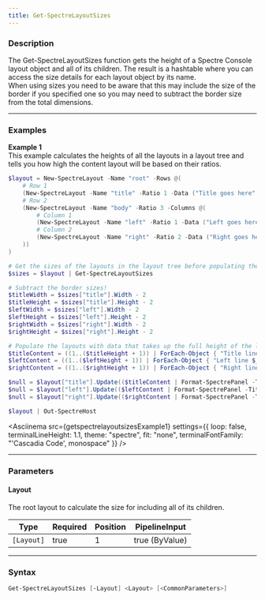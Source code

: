 ```yaml
---
title: Get-SpectreLayoutSizes
---
```









### Description

The Get-SpectreLayoutSizes function gets the height of a Spectre Console layout object and all of its children. The result is a hashtable where you can access the size details for each layout object by its name.  
When using sizes you need to be aware that this may include the size of the border if you specified one so you may need to subtract the border size from the total dimensions.



---


### Examples


**Example 1**  
This example calculates the heights of all the layouts in a layout tree and tells you how high the content layout will be based on their ratios.



```powershell
$layout = New-SpectreLayout -Name "root" -Rows @(
    # Row 1
    (New-SpectreLayout -Name "title" -Ratio 1 -Data ("Title goes here" | Format-SpectrePanel -Expand)),
    # Row 2
    (New-SpectreLayout -Name "body" -Ratio 3 -Columns @(
        # Column 1
        (New-SpectreLayout -Name "left" -Ratio 1 -Data ("Left goes here" | Format-SpectrePanel -Expand)),
        # Column 2
        (New-SpectreLayout -Name "right" -Ratio 2 -Data ("Right goes here" | Format-SpectrePanel -Expand))
    ))
)

# Get the sizes of the layouts in the layout tree before populating them with data
$sizes = $layout | Get-SpectreLayoutSizes

# Subtract the border sizes!
$titleWidth = $sizes["title"].Width - 2
$titleHeight = $sizes["title"].Height - 2
$leftWidth = $sizes["left"].Width - 2
$leftHeight = $sizes["left"].Height - 2
$rightWidth = $sizes["right"].Width - 2
$rightHeight = $sizes["right"].Height - 2

# Populate the layouts with data that takes up the full height of the layout
$titleContent = ((1..($titleHeight + 1)) | ForEach-Object { "Title line $_" }) -join "`n"
$leftContent = ((1..($leftHeight + 1)) | ForEach-Object { "Left line $_" }) -join "`n"
$rightContent = ((1..($rightHeight + 1)) | ForEach-Object { "Right line $_" }) -join "`n"

$null = $layout["title"].Update(($titleContent | Format-SpectrePanel -Title "I am $titleWidth x $titleHeight" -Expand))
$null = $layout["left"].Update(($leftContent | Format-SpectrePanel -Title "I am $leftWidth x $leftHeight" -Expand))
$null = $layout["right"].Update(($rightContent | Format-SpectrePanel -Title "I am $rightWidth x $rightHeight" -Expand))

$layout | Out-SpectreHost
```
<Asciinema
    src={getspectrelayoutsizesExample1}
    settings={{
        loop: false,
        terminalLineHeight: 1.1,
        theme: "spectre",
        fit: "none",
        terminalFontFamily: "'Cascadia Code', monospace"
    }}
/>


---


### Parameters
#### **Layout**

The root layout to calculate the size for including all of its children.






|Type      |Required|Position|PipelineInput |
|----------|--------|--------|--------------|
|`[Layout]`|true    |1       |true (ByValue)|





---


### Syntax
```powershell
Get-SpectreLayoutSizes [-Layout] <Layout> [<CommonParameters>]
```
